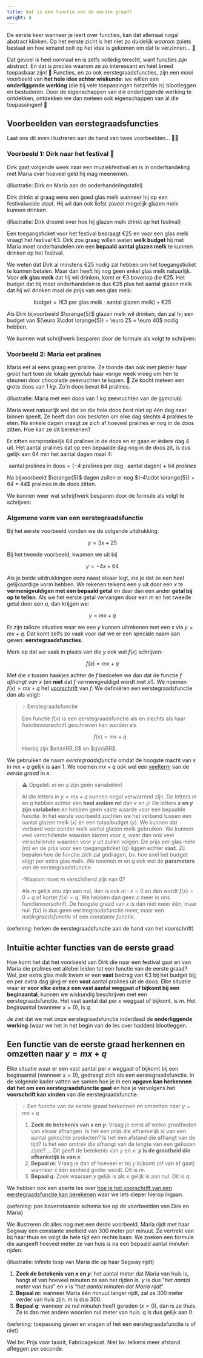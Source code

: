 ```yaml
---
title: Wat is een functie van de eerste graad?
weight: 0
---
```


De eerste keer wanneer je leert over functies, kan dat allemaal nogal abstract klinken. Op het eerste zicht is het niet zo duidelijk *waarom* zoiets bestaat en hoe iemand ooit op het idee is gekomen om dat te verzinnen... 🤨

Dat gevoel is heel normaal en is zelfs vollédig terecht, want functies *zijn* abstract. En dat is *precies* waarom ze zo interessant en héél breed toepasbaar zijn! 🙌 Functies, en zo ook eerstegraadsfuncties, zijn een mooi voorbeeld van **het hele idee achter wiskunde**: we willen een **onderliggende werking** (die bij vele toepassingen hetzelfde is) blootleggen en bestuderen. Door de eigenschappen van die onderliggende werking te ontdekken, ontdekken we dan meteen ook eigenschappen van àl die toepassingen! 💃

## Voorbeelden van eerstegraadsfuncties

Laat ons dit even illustreren aan de hand van twee voorbeelden... 👨‍🎨

### Voorbeeld 1: Dirk naar het festival 🤘

Dirk gaat volgende week naar een muziekfestival en is in onderhandeling met Maria over hoeveel geld hij mag meenemen.

(illustratie: Dirk en Maria aan de onderhandelingstafel)

Dirk drinkt al graag eens een goed glas melk wanneer hij op een festivalweide staat. Hij wil dan ook liefst zoveel mogelijk glazen melk kunnen drinken.

(illustratie: Dirk droomt over hoe hij glazen melk drinkt op het festival)

Een toegangsticket voor het festival bedraagt €25 en voor een glas melk vraagt het festival €3. Dirk zou graag willen weten **welk budget** hij met Maria moet onderhandelen om een **bepaald aantal glazen melk** te kunnen drinken op het festival.

We weten dat Dirk al minstens €25 nodig zal hebben om het toegangsticket te kunnen betalen. Maar dan heeft hij nog geen enkel glas melk natuurlijk. Voor **elk glas melk** dat hij wil drinken, komt er €3 bovenop die €25. Het budget dat hij moet onderhandelen is dus €25 plus het aantal glazen melk dat hij wil drinken maal de prijs van een glas melk:

$$
\text{budget} = \left(\euro 3~\text{per glas melk}\cdot \text{aantal glazen melk}\right) + \euro 25
$$

Als Dirk bijvoorbeeld $\orange{5}$ glazen melk wil drinken, dan zal hij een budget van $(\euro 3\cdot \orange{5}) + \euro 25 = \euro 40$ nodig hebben.

We kunnen wat schrijfwerk besparen door de formule als volgt te schrijven:


<AnnotatedFx m={3} mName="€3 extra per glas" q={25} qName="€25 bij 0 glazen" yName="benodigd budget" xName="aantal glazen melk" />

### Voorbeeld 2: Maria eet pralines

Maria eet al eens graag een praline. Ze toonde dan ook met plezier haar groot hart toen de lokale gymclub haar vorige week vroeg om hen te steunen door chocolade zeevruchten te kopen. 🤤 Ze kocht meteen een grote doos van $1~\si{kg}$. Zo'n doos bevat 64 pralines.

(illustratie: Maria met een doos van 1 kg zeevruchten van de gymclub)

Maria weet natuurlijk wel dat ze die hele doos best niet op één dag naar binnen speelt. Ze heeft dan ook besloten om elke dag slechts 4 pralines te eten. Na enkele dagen vraagt ze zich af hoeveel pralines er nog in de doos zitten. Hoe kan ze dit berekenen?

Er zitten oorspronkelijk $64$ pralines in de doos en er gaan er iedere dag $4$ uit. Het aantal pralines dat op een bepaalde dag nog in de doos zit, is dus gelijk aan $64$ min het aantal dagen maal $4$:

$$
\text{aantal pralines in doos} = \left(-4~\text{pralines per dag}\cdot\text{aantal dagen}\right) + 64~\si{pralines}
$$

Na bijvoorbeeld $\orange{5}$ dagen zullen er nog $(-4\cdot \orange{5}) + 64 = 44$ pralines in de doos zitten.

We kunnen weer wat schrijfwerk besparen door de formule als volgt te schrijven:

<AnnotatedFx m={-4} mName="4 pralines minder per dag" q={64} qName="64 pralines op dag 0" yName="aantal pralines in doos" xName="aantal dagen ver" annotFontSize={75} />

### Algemene vorm van een eerstegraadsfunctie

Bij het eerste voorbeeld vonden we de volgende uitdrukking:

$$
y = 3 x + 25
$$

Bij het tweede voorbeeld, kwamen we uit bij

$$
y = -4 x + 64
$$

Als je beide uitdrukkingen eens naast elkaar legt, zie je dat ze een heel gelijkaardige vorm hebben. We rekenen telkens een $y$ uit door een $x$ te **vermenigvuldigen met een bepaald getal** en daar dan een ander **getal bij op te tellen**. Als we het eerste getal vervangen door een $m$ en het tweede getal door een $q$, dan krijgen we:

$$
y = m x + q
$$


<WatIsMEnQ />

Er zijn talloze situaties waar we een $y$ kunnen uitrekenen met een $x$ via $y=m x + q$. Dat komt zelfs zo vaak voor dat we er een speciale naam aan geven: **eerstegraadsfuncties**.

Merk op dat we vaak in plaats van die $y$ ook wel $f(x)$ schrijven:

$$
f(x) = m x + q
$$

Met die $x$ tussen haakjes achter de $f$ bedoelen we dan dat de functie $f$ *afhangt van $x$* (en **niet** dat $f$ vermenigvuldigd wordt met $x$!). We noemen $f(x) = m x + q$ het [voorschrift](../../functies/voorschrift) van $f$. We definiëren een eerstegraadsfunctie dan als volgt:


> 💡 Eerstegraadsfunctie
>
> Een functie $f(x)$ is een eerstegraadsfunctie als en slechts als haar functievoorschrift geschreven kan worden als
>
> $$
> f(x) = mx + q
> $$
>
> Hierbij zijn $m\in\RR_0$ en $q\in\RR$.

We gebruiken de naam *eerstegraadsfunctie* omdat de hoogste macht van $x$ in $mx + q$ gelijk is aan $1$. We noemen $mx + q$ ook wel een [veelterm](../../veeltermen/veelterm) van de *eerste graad* in $x$.

> ⚠️ Opgelet: $m$ en $q$ zijn géén variabelen!
>
> Al die letters in $y = mx + q$ kunnen nogal verwarrend zijn. De letters $m$ en $q$ hebben echter een **heel andere rol** dan $x$ en $y$! De letters **$x$ en $y$ zijn variabelen** en hebben geen vaste waarde voor een bepaalde functie. In het eerste voorbeeld zochten we het verband tussen een aantal glazen melk ($x$) en een totaalbudget ($y$). We kunnen dat verband voor eender welk aantal glazen melk gebruiken. We kunnen veel verschillende waarden kiezen voor $x$, waar dan ook veel verschillende waarden voor $y$ uit zullen volgen. De prijs per glas melk ($m$) en de prijs voor een toegangsticket ($q$) liggen echter **vast**. Zij bepalen hoe de functie zich zal gedragen, bv. hoe snel het budget stijgt per extra glas melk. We noemen $m$ en $q$ ook wel de **parameters** van de eerstegraadsfunctie.

> -Waarom moet $m$ verschillend zijn van $0$?
>
> Als $m$ gelijk zou zijn aan nul, dan is ook $m\cdot x=0$ en dan wordt $f(x)=0+q$ of korter $f(x)=q$. We hebben dan geen $x$ meer in ons functievoorschrift. De hoogste graad van $x$ is dan niet meer één, maar nul. $f(x)$ is dus geen eerstegraadsfunctie meer, maar een *nuldegraadsfunctie* of een *constante functie*.

(oefening: herken de eerstegraadsfunctie aan de hand van het voorschrift)

## Intuïtie achter functies van de eerste graad

Hoe komt het dat het voorbeeld van Dirk die naar een festival gaat en van Maria die pralines eet allebei leiden tot een functie van de eerste graad? Wel, per extra glas melk kwam er een **vast** bedrag van €3 bij het budget bij; en per extra dag ging er een **vast** aantal pralines uit de doos. Elke situatie waar er **voor elke extra $x$ een vast aantal weggaat of bijkomt bij een beginaantal**, kunnen we wiskundig beschrijven met een eerstegraadsfunctie. Het vast aantal dat per $x$ weggaat of bijkomt, is $m$. Het beginaantal (wanneer $x = 0$), is $q$.

Je ziet dat we met onze eerstegraadsfunctie inderdaad de **onderliggende werking** (waar we het in het begin van de les over hadden) blootleggen.

## Een functie van de eerste graad herkennen en omzetten naar $y = mx + q$

Elke situatie waar er een vast aantal per $x$ weggaat of bijkomt bij een beginaantal (wanneer $x = 0$), gedraagt zich als een eerstegraadsfunctie. In de volgende kader vatten we samen hoe je in een **opgave kan herkennen dat het om een eerstegraadsfunctie gaat** en hoe je vervolgens het **voorschrift kan vinden** van die eerstegraadsfunctie. 

> 💡 Een functie van de eerste graad herkennen en omzetten naar $y = mx + q$
>
> 1. **Zoek de betekenis van $x$ en $y$**: Vraag je eerst af welke grootheden van elkaar afhangen. Is het een prijs die afhankelijk is van een aantal gekochte producten? Is het een afstand die afhangt van de tijd? Is het een omtrek die afhangt van de lengte van een gekozen zijde? ... Dit geeft de betekenis van $y$ en $x$: **$y$ is de grootheid die afhankelijk is van $x$**.
> 2. **Bepaal $m$**: Vraag je dan af hoeveel er bij $y$ bijkomt (of van af gaat) wanneer $x$ één eenheid groter wordt. Dit is $m$.
> 3. **Bepaal $q$**: Zoek waaraan $y$ gelijk is als $x$ gelijk is aan nul. Dit is $q$.

We hebben ook een aparte les over [hoe je het voorschrift van een eerstegraadsfunctie kan berekenen](../voorschrift_opstellen) waar we iets dieper hierop ingaan.

(oefening: pas bovenstaande schema toe op de voorbeelden van Dirk en Maria)

We illustreren dit alles nog met een derde voorbeeld. Maria rijdt met haar Segway een constante snelheid van $300$ meter per minuut. Ze vertrekt van bij haar thuis en volgt de hele tijd een rechte baan. We zoeken een formule die aangeeft hoeveel meter ze van huis is na een bepaald aantal minuten rijden.

(illustratie: infinite loop van Maria die op haar Segway rijdt)

1. **Zoek de betekenis van $x$ en $y$**: het aantal meter dat Maria van huis is, hangt af van hoeveel minuten ze aan het rijden is. $y$ is dus "*het aantal meter van huis*" en $x$ is "*het aantal minuten dat Maria rijdt*".
2. **Bepaal $m$**: wanneer Maria één minuut langer rijdt, zal ze $300$ meter verder van huis zijn. $m$ is dus $300$.
3. **Bepaal $q$**: wanneer ze nul minuten heeft gereden ($x=0$), dan is ze thuis. Ze is dan met andere woorden nul meter van huis. $q$ is dus gelijk aan $0$.

<AnnotatedFx m={300} mName="300 m meer per minuut" q={0} qName="0 meter ver op minuut 0" yName="aantal meter van huis" xName="aantal minuten" annotFontSize={75} />

(oefening: toepassing geven en vragen of het een eerstegraadsfunctie is of niet)

Wel bv. Prijs voor taxirit, Fabricagekost. Niet bv. telkens meer afstand afleggen per seconde.